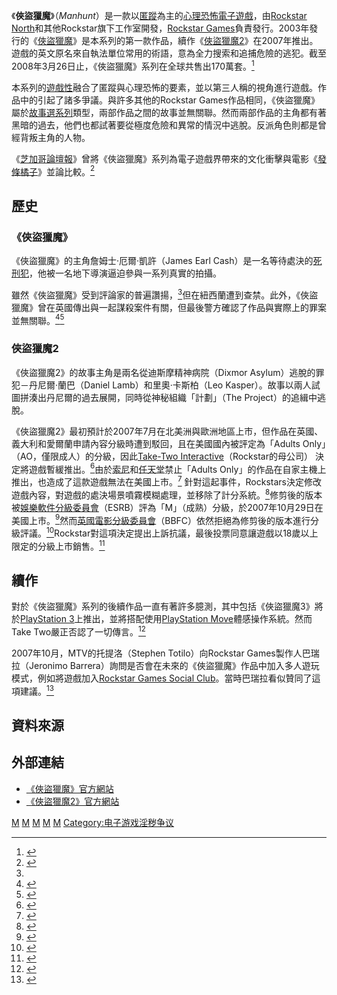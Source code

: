 {{noteTA
|G1=Games
|1=zh-cn:发条橙; zh-tw:發條橘子; zh-hk:發條橙;
}}
{{Infobox VG series
|width=175
|title=俠盜獵魔<br>''Manhunt''
|image=[[File:Manhunt_logo.PNG|250px]]
|caption= 系列的商標
|publisher=[[Rockstar_Games|Rockstar Games]]
|developer=[[Rockstar_North|Rockstar North]]<br />[[Rockstar_Leeds|Rockstar Leeds]]<br />[[Rockstar_Toronto|Rockstar Toronto]]<br />[[Rockstar_London|Rockstar London]]<br />[[Rockstar_Vienna|Rockstar Vienna]]
|genre=[[隐蔽类游戏|匿蹤]]、[[心理恐怖|心理恐怖]]
|creator=James Worrall<br /> Christian Cantamessa<br />[[Sam_Houser|Sam Houser]]
|first release version=《[[俠盜獵魔|俠盜獵魔]]》
|first release date=2003年11月
|latest release version=《[[俠盜獵魔2|俠盜獵魔2]]》
|latest release date=2007年10月
}}
《'''俠盜獵魔'''》（''Manhunt''）是一款以[[隐蔽类游戏|匿蹤]]為主的[[心理恐怖|心理恐怖]][[電子遊戲|電子遊戲]]，由[[Rockstar_North|Rockstar North]]和其他Rockstar旗下工作室開發，[[Rockstar_Games|Rockstar Games]]負責發行。2003年發行的《[[俠盜獵魔|俠盜獵魔]]》是本系列的第一款作品，續作《[[俠盜獵魔2|俠盜獵魔2]]》在2007年推出。遊戲的英文原名來自執法單位常用的術語，意為全力搜索和追捕危險的逃犯。截至2008年3月26日止，《俠盜獵魔》系列在全球共售出170萬套。<ref>{{cite web |url=http://taketwovalue.com/documents/TTWO_Value.pdf#page=15 |title=Recommendation of the Board of Directors to Reject Electronic Arts Inc.'s Tender Offer |accessdate=2019-01-05 |date=26 March 2008 |publisher=[[Take-Two_Interactive|Take-Two Interactive]] |page=15 |format=PDF |archiveurl=https://web.archive.org/web/20080408234728/http://taketwovalue.com/documents/TTWO_Value.pdf#page=15 |archivedate=2008-04-08 |deadurl=yes }}</ref>

本系列的[[可玩性|遊戲性]]融合了匿蹤與心理恐怖的要素，並以第三人稱的視角進行遊戲。作品中的{{link-en|圖像暴力|graphic violence}}引起了諸多爭議。與許多其他的Rockstar Games作品相同，《俠盜獵魔》屬於[[故事選連續劇|故事選系列]]類型，兩部作品之間的故事並無關聯。然而兩部作品的主角都有著黑暗的過去，他們也都試著要從極度危險和異常的情況中逃脫。反派角色則都是曾經背叛主角的人物。

《[[芝加哥論壇報|芝加哥論壇報]]》曾將《俠盜獵魔》系列為電子遊戲界帶來的文化衝擊與電影《[[發條橘子_(電影)|發條橘子]]》並論比較。<ref name="chicagotribune2003">{{cite web | url=http://articles.chicagotribune.com/2003-11-24/features/0311240161_1_manhunt-video-games-violent-game | publisher=''[[芝加哥論壇報|Chicago Tribune]]'' | date=November 23, 2003 | author=Levi Buchanan | title=''Manhunt'' a solid game, but do you want the gore? | accessdate=2012-11-08 | archive-date=2013-03-14 | archive-url=https://web.archive.org/web/20130314111653/http://articles.chicagotribune.com/2003-11-24/features/0311240161_1_manhunt-video-games-violent-game | dead-url=no }}</ref>

== 歷史 ==
===《俠盜獵魔》===
{{Main|俠盜獵魔}}
《俠盜獵魔》的主角詹姆士·厄爾·凱許（James Earl Cash）是一名等待處決的[[死刑犯|死刑犯]]，他被一名地下導演逼迫參與一系列真實{{link-en|虐殺電影|snuff films}}的拍攝。

雖然《俠盜獵魔》受到評論家的普遍讚揚，<ref name="Praise"/>但在紐西蘭遭到查禁。此外，《俠盜獵魔》曾在英國傳出與一起謀殺案件有關，但最後警方確認了作品與實際上的罪案並無關聯。<ref name="reg">{{cite news | url=http://news.bbc.co.uk/1/hi/england/leicestershire/3538066.stm | title=Police reject game link to murder | author= | publisher=BBC | accessdate=2007-02-27 | date=5 August 2004 | archive-date=2012-02-24 | archive-url=https://www.webcitation.org/65gN2gYhs?url=http://news.bbc.co.uk/2/hi/uk_news/england/leicestershire/3538066.stm | dead-url=no }}</ref><ref name="BBCnolink">{{cite news |url=http://news.bbc.co.uk/1/hi/england/leicestershire/3624654.stm |title=Teenage murderer gets life term |publisher=BBC |date=3 September 2004 |accessdate=2010-09-02 |archive-date=2012-02-24 |archive-url=https://www.webcitation.org/65gNI1wkR?url=http://news.bbc.co.uk/2/hi/uk_news/england/leicestershire/3624654.stm |dead-url=no }}</ref>

===俠盜獵魔2===
{{Main|俠盜獵魔2}}
《俠盜獵魔2》的故事主角是兩名從迪斯摩精神病院（Dixmor Asylum）逃脫的罪犯－丹尼爾·蘭巴（Daniel Lamb）和里奧·卡斯柏（Leo Kasper）。故事以兩人試圖拼湊出丹尼爾的過去展開，同時從神秘組織「計劃」（The Project）的追緝中逃脫。

《俠盜獵魔2》最初預計於2007年7月在北美洲與歐洲地區上市，但作品在英國、義大利和愛爾蘭申請內容分級時遭到駁回，且在美國國內被評定為「Adults Only」（AO，僅限成人）的分級，因此[[Take-Two_Interactive|Take-Two Interactive]]（Rockstar的母公司） 決定將遊戲暫緩推出。<ref>{{cite web |author=Brendan Sinclair |url=http://www.gamespot.com/news/6172931.html?action=convert&om_clk=latestnews&tag=latestnews;title;0 |title=Take Two Shelves ''Manhunt 2'' |publisher=[[GameSpot|GameSpot]] |date=2007-06-21 |accessdate=2010-09-02 |archive-date=2012-02-24 |archive-url=https://www.webcitation.org/65gRxpwkI?url=http://www.gamespot.com/news/take-two-shelves-manhunt-2-6172931 |dead-url=no }}</ref>由於[[索尼|索尼]]和[[任天堂|任天堂]]禁止「Adults Only」的作品在自家主機上推出，也造成了這款遊戲無法在美國上市。<ref name="AO">{{cite web|author=Brendan Sinclair|url=http://uk.gamespot.com/news/sony-nintendo-forbid-ao-rated-manhunt-2-6172830|title=Sony, Nintendo forbid AO-rated ''Manhunt 2''|publisher=[[GameSpot|GameSpot]]|date=2007-06-20|accessdate=2012-11-29|deadurl=yes|archiveurl=https://web.archive.org/web/20130314112200/http://uk.gamespot.com/news/sony-nintendo-forbid-ao-rated-manhunt-2-6172830|archivedate=2013-03-14}}</ref> 針對這起事件，Rockstars決定修改遊戲內容，對遊戲的處決場景噴霧模糊處理，並移除了計分系統。<ref name="MTV">{{cite web|url= http://www.mtv.com/news/articles/1572934/manhunt-2-developer-talks-game-ratings-controversy.jhtml|title= ''Manhunt 2'' Developer Finally Talks About Game, Ratings Controversy – Much As It Pains Him|author= Stephen Tolito|publisher=MTV |date= 29 October 2007|accessdate=2012-11-27}}</ref>修剪後的版本被[[娛樂軟件分級委員會|娛樂軟件分級委員會]]（ESRB）評為「M」（成熟）分級，於2007年10月29日在美國上市。<ref>{{cite web |url=http://www.wired.com/gamelife/2007/08/revised-manhunt/ |title=Revised ''Manhunt 2'' Receives M Rating |author=Susan Arendt |publisher=[[Wired|Wired]] |date=2007-08-24 |accessdate=2010-09-02 |archive-date=2013-12-03 |archive-url=https://web.archive.org/web/20131203054619/http://www.wired.com/gamelife/2007/08/revised-manhunt/ |dead-url=no }}</ref>然而[[英國電影分級委員會|英國電影分級委員會]]（BBFC）依然拒絕為修剪後的版本進行分級評議。<ref name="autogenerated2007">{{cite web|url= http://ie.ign.com/articles/2007/10/08/bbfc-rejects-manhunt-2-in-uk-again |title= BBFC Rejects ''Manhunt 2'' in UK Again|author=Rob Burman |publisher=IGN |date= 2007-10-08|accessdate=2012-11-27}}</ref>Rockstar對這項決定提出上訴抗議，最後{{link-en|影片上訴委員會|Video Appeals Committee}}投票同意讓遊戲以18歲以上限定的分級上市銷售。<ref name="VAC">{{cite web|url=http://www.sbbfc.co.uk/CaseStudies/Manhunt_2|title=Case Study: ''Manhunt 2''|author=|publisher=British Board of Film Classification|date=|accessdate=2012-11-27|deadurl=yes|archiveurl=https://web.archive.org/web/20121124083544/http://www.sbbfc.co.uk/CaseStudies/Manhunt_2|archivedate=2012-11-24}}</ref>

== 續作 ==
對於《俠盜獵魔》系列的後續作品一直有著許多臆測，其中包括《俠盜獵魔3》將於[[PlayStation_3|PlayStation 3]]上推出，並將搭配使用[[PlayStation_Move|PlayStation Move]]體感操作系統。然而Take Two嚴正否認了一切傳言。<ref>{{cite web |url=http://www.gofanboy.com/go-fanboy-news/2520-manhunt-3-wont-see-consoles-anytime-soon-as-take-2-kills-it/ |title=Manhunt 3 Won't See Consoles Anytime Soon as Take 2 Kills the Idea |publisher=Gofanboy |accessdate=2012-03-28 |archive-url=https://web.archive.org/web/20120316202653/http://www.gofanboy.com/go-fanboy-news/2520-manhunt-3-wont-see-consoles-anytime-soon-as-take-2-kills-it |archive-date=2012-03-16 |dead-url=yes }}</ref>

2007年10月，MTV的托提洛（Stephen Totilo）向Rockstar Games製作人巴瑞拉（Jeronimo Barrera）詢問是否會在未來的《俠盜獵魔》作品中加入多人遊玩模式，例如將遊戲加入[[Rockstar_Games_Social_Club|Rockstar Games Social Club]]。當時巴瑞拉看似贊同了這項建議。<ref>{{cite web |url=http://www.projectmanhunt.com/manhunt3/index.php |title=Manhunt future titles |publisher=Project Manhunt |accessdate=March 28, 2012 |archive-date=2019-03-06 |archive-url=https://web.archive.org/web/20190306153236/http://projectmanhunt.com/manhunt3/index.php |dead-url=no }}</ref>

{{cquote|這是個非常有趣的問題⋯⋯誰知道接下來《俠盜獵魔》系列會走向何方？而這點當然是值得我們在未來探索的方向。}}

== 資料來源 ==
{{Reflist|2|refs=
<ref name="Praise">給予《俠盜獵魔》正面評價的媒體來源包括：
*{{cite web |url=http://www.gamerankings.com/ps2/915100-manhunt/index.html |title=''Manhunt'' (PlayStation 2) |publisher=[[GameRankings|GameRankings]] |accessdate=2011-06-01 |archive-date=2019-12-09 |archive-url=https://web.archive.org/web/20191209012351/https://www.gamerankings.com/ps2/915100-manhunt/index.html |dead-url=no }}
* {{cite web |url=http://www.gamerankings.com/pc/919465-manhunt/index.html |title=''Manhunt'' (PC) |publisher=[[GameRankings|GameRankings]] |accessdate=2011-06-01 |archive-date=2019-12-09 |archive-url=https://web.archive.org/web/20191209015333/https://www.gamerankings.com/pc/919465-manhunt/index.html |dead-url=no }}
* {{cite web |url=http://www.gamerankings.com/xbox/919464-manhunt/index.html |title=''Manhunt'' (Xbox) |publisher=[[GameRankings|GameRankings]] |accessdate=2011-06-01 |archive-date=2019-12-09 |archive-url=https://web.archive.org/web/20191209015324/https://www.gamerankings.com/xbox/919464-manhunt/index.html |dead-url=no }}
* {{cite web |url=http://www.metacritic.com/game/playstation-2/manhunt |title=''Manhunt'' (PlayStation 2) |publisher=[[Metacritic|Metacritic]] |accessdate=2011-06-01 |archive-date=2020-11-13 |archive-url=https://web.archive.org/web/20201113005423/https://www.metacritic.com/game/playstation-2/manhunt |dead-url=no }}
* {{cite web |url=http://www.metacritic.com/game/pc/manhunt |title=''Manhunt'' (PC) |publisher=[[Metacritic|Metacritic]] |accessdate=2011-06-01 |archive-date=2020-11-15 |archive-url=https://web.archive.org/web/20201115190008/https://www.metacritic.com/game/pc/manhunt |dead-url=no }}
* {{cite web |url=http://www.metacritic.com/game/xbox/manhunt |title=''Manhunt'' (Xbox) |publisher=[[Metacritic|Metacritic]] |accessdate=2011-06-01 |archive-date=2020-10-02 |archive-url=https://web.archive.org/web/20201002025759/https://www.metacritic.com/game/xbox/manhunt |dead-url=no }}
* {{cite web | url= http://ps2.ign.com/articles/440/440887p1.html | title= ''Manhunt'' Review | author= Douglass C. Perry | publisher= IGN | date= 28 November 2003 | accessdate= 2007-02-26 | archive-url= https://www.webcitation.org/65gN5hqHH?url=http://ps2.ign.com/articles/440/440887p1.html | archive-date= 2012-02-24 | dead-url= yes }}
* {{cite web | url=http://www.gameinformer.com/Games/Review/200401/R04.0120.0814.53491.htm?CS_pid=280840 | title=''Manhunt'' PS2 Review | publisher=[[Game_Informer|Game Informer]] | author=Andrew Reiner | accessdate=2007-12-13 | archiveurl=https://web.archive.org/web/20080202042010/http://www.gameinformer.com/Games/Review/200401/R04.0120.0814.53491.htm?CS_pid=280840 | archivedate=2008-02-02 | deadurl=yes }}
* {{cite web | url=http://www.edge-online.com/review/manhunt-review/ | title=''Manhunt'' Review | publisher=''Edge'' | author= | accessdate=2012-11-22 | archive-date=2013-04-03 | archive-url=https://web.archive.org/web/20130403115856/http://www.edge-online.com/review/manhunt-review/ | dead-url=no }}
* {{cite web | url=http://www.1up.com/do/reviewPage?cId=3113026 | title=''Manhunt'' PS2 Review | publisher=[[1UP.com|1UP.com]] | accessdate=2007-02-26 | deadurl=yes | archiveurl=https://archive.is/20121205231733/http://www.1up.com/do/reviewPage?cId=3113026 | archivedate=2012-12-05 }}</ref>
}}

== 外部連結 ==
* [http://www.rockstargames.com/manhunt/ 《俠盜獵魔》官方網站] {{Wayback|url=http://www.rockstargames.com/manhunt/ |date=20201111192213 }}
* [http://www.rockstargames.com/manhunt2/ 《俠盜獵魔2》官方網站] {{Wayback|url=http://www.rockstargames.com/manhunt2/ |date=20201024065939 }}

{{Rockstar Games}}

[[Category:Rockstar_Games游戏|M]]
[[Category:冒險遊戲|M]]
[[Category:隐蔽类游戏|M]]
[[Category:电子游戏审查制度|M]]
[[Category:電子遊戲系列|M]]
[[Category:电子游戏淫秽争议|Category:电子游戏淫秽争议]]